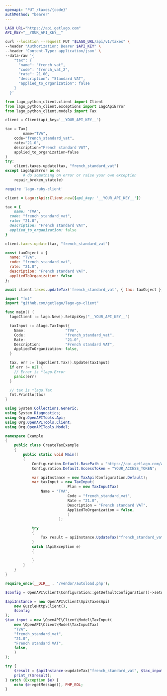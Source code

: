```yaml
---
openapi: "PUT /taxes/{code}"
authMethod: "bearer"
---
```


<RequestExample>

```bash cURL
LAGO_URL="https://api.getlago.com"
API_KEY="__YOUR_API_KEY__"

curl --location --request PUT "$LAGO_URL/api/v1/taxes" \
--header "Authorization: Bearer $API_KEY" \
--header 'Content-Type: application/json' \
--data-raw '{
    "tax": {
      "name": "french vat",
      "code": "french_vat_2",
      "rate": 21.00,
      "description": "Standard VAT",
      "applied_to_organization": false
    }
  }'
```

```python Python
from lago_python_client.client import Client
from lago_python_client.exceptions import LagoApiError
from lago_python_client.models import Tax

client = Client(api_key='__YOUR_API_KEY__')

tax = Tax(
		name="TVA",
    code="french_standard_vat",
    rate="21.0",
    description="French standard VAT",
    applied_to_organization=false
)
try:
    client.taxes.update(tax, "french_standard_vat")
except LagoApiError as e:
		# do something on error or raise your own exception
    repair_broken_state(e)
```

```ruby Ruby
require 'lago-ruby-client'

client = Lago::Api::Client.new({api_key: '__YOUR_API_KEY__'})

tax = {
	name: "TVA",
  code: "french_standard_vat",
  rate: "21.0",
  description: "French standard VAT",
  applied_to_organization: false
}

client.taxes.update(tax, "french_standard_vat")
```

```js Javascript
const taxObject = {
  name: "TVA",
  code: "french_standard_vat",
  rate: "21.0",
  description: "French standard VAT",
  appliedToOrganization: false
};

await client.taxes.updateTax('french_standard_vat', { tax: taxObject });
```

```go Go
import "fmt"
import "github.com/getlago/lago-go-client"

func main() {
  lagoClient := lago.New().SetApiKey("__YOUR_API_KEY__")

  taxInput := &lago.TaxInput{
    Name:                  "TVA",
    Code:                  "french_standard_vat",
    Rate:                  "21.0",
    Description:           "French standard VAT",
    AppliedToOrganization: false,
  }

  tax, err := lagoClient.Tax().Update(taxInput)
  if err != nil {
    // Error is *lago.Error
    panic(err)
  }

  // tax is *lago.Tax
  fmt.Println(tax)
}
```

```csharp C#
using System.Collections.Generic;
using System.Diagnostics;
using Org.OpenAPITools.Api;
using Org.OpenAPITools.Client;
using Org.OpenAPITools.Model;

namespace Example
{
    public class CreateTaxExample
    {
        public static void Main()
        {
            Configuration.Default.BasePath = "https://api.getlago.com/api/v1";
            Configuration.Default.AccessToken = "YOUR_ACCESS_TOKEN";

            var apiInstance = new TaxApi(Configuration.Default);
            var taxInput = new TaxInput(
							Plan = new TaxInputTax(
                Name = "TVA",
						    Code = "french_standard_vat",
						    Rate = "21.0",
						    Description = "French standard VAT",
						    AppliedToOrganization = false,
							)
						);

            try
            {
                Tax result = apiInstance.UpdateTax("french_standard_vat", taxInput);
            }
            catch (ApiException e)
            {
							 
            }
        }
    }
}
```

```php PHP
require_once(__DIR__ . '/vendor/autoload.php');

$config = OpenAPI\Client\Configuration::getDefaultConfiguration()->setAccessToken('YOUR_ACCESS_TOKEN');

$apiInstance = new OpenAPI\Client\Api\TaxesApi(
    new GuzzleHttp\Client(),
    $config
);
$tax_input = new \OpenAPI\Client\Model\TaxInput(
	new \OpenAPI\Client\Model\TaxInputTax(
    "TVA",
    "french_standard_vat",
    "21.0",
    "French standard VAT",
    false,
	)
);

try {
    $result = $apiInstance->updateTax("french_standard_vat", $tax_input);
    print_r($result);
} catch (Exception $e) {
    echo $e->getMessage(), PHP_EOL;
}
```

</RequestExample>